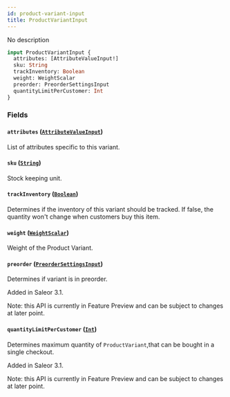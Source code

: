 ```yaml
---
id: product-variant-input
title: ProductVariantInput
---
```


No description

```graphql
input ProductVariantInput {
  attributes: [AttributeValueInput!]
  sku: String
  trackInventory: Boolean
  weight: WeightScalar
  preorder: PreorderSettingsInput
  quantityLimitPerCustomer: Int
}
```

### Fields

#### `attributes` ([`AttributeValueInput`](../../../developer/api-reference/inputs/attribute-value-input))

List of attributes specific to this variant.

#### `sku` ([`String`](../../../developer/api-reference/scalars/string))

Stock keeping unit.

#### `trackInventory` ([`Boolean`](../../../developer/api-reference/scalars/boolean))

Determines if the inventory of this variant should be tracked. If false, the quantity won't change when customers buy this item.

#### `weight` ([`WeightScalar`](../../../developer/api-reference/scalars/weight-scalar))

Weight of the Product Variant.

#### `preorder` ([`PreorderSettingsInput`](../../../developer/api-reference/inputs/preorder-settings-input))

Determines if variant is in preorder.

Added in Saleor 3.1.

Note: this API is currently in Feature Preview and can be subject to changes at later point.

#### `quantityLimitPerCustomer` ([`Int`](../../../developer/api-reference/scalars/int))

Determines maximum quantity of `ProductVariant`,that can be bought in a single checkout.

Added in Saleor 3.1.

Note: this API is currently in Feature Preview and can be subject to changes at later point.
